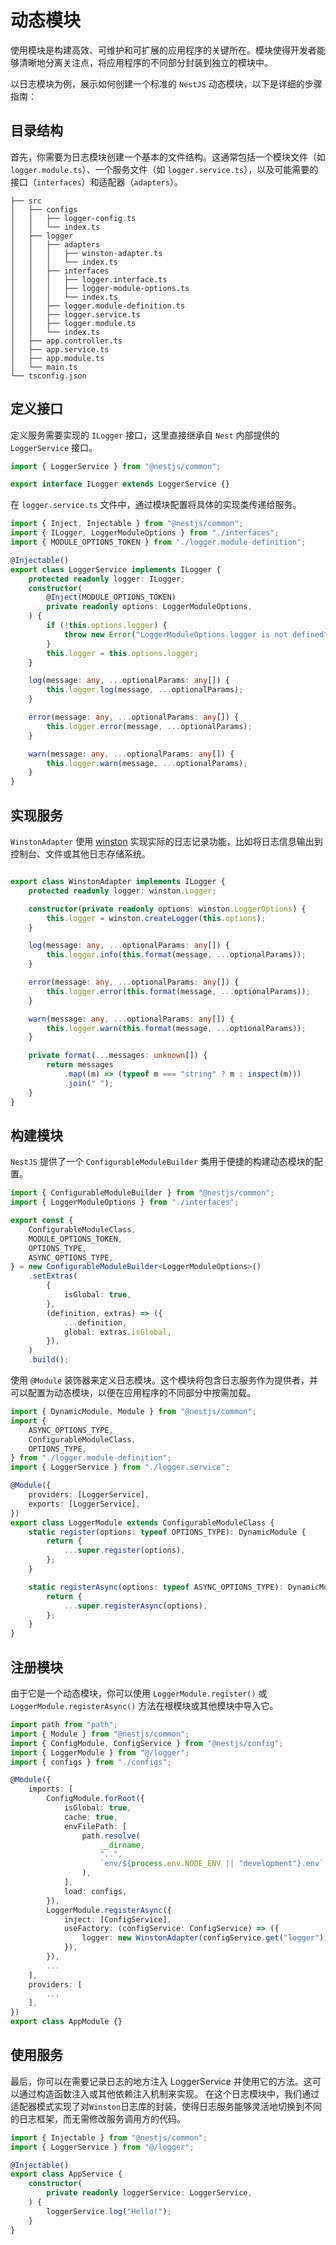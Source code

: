 # 动态模块

使用模块是构建高效、可维护和可扩展的应用程序的关键所在。模块使得开发者能够清晰地分离关注点，将应用程序的不同部分封装到独立的模块中。

以日志模块为例，展示如何创建一个标准的 ```NestJS``` 动态模块，以下是详细的步骤指南：

## 目录结构

首先，你需要为日志模块创建一个基本的文件结构。这通常包括一个模块文件（如 ```logger.module.ts```）、一个服务文件（如 ```logger.service.ts```），以及可能需要的接口（```interfaces```）和适配器（```adapters```）。

```tree
├── src
│	├── configs
│	│   ├── logger-config.ts
│	│   └── index.ts
│	├── logger
│	│	├── adapters
│	│   │	├── winston-adapter.ts
│	│   │	└── index.ts
│	│	├── interfaces
│	│   │	├── logger.interface.ts
│	│   │	├── logger-module-options.ts
│	│   │	└── index.ts
│   │   ├── logger.module-definition.ts
│   │   ├── logger.service.ts
│   │   ├── logger.module.ts
│   │   └── index.ts
│	├── app.controller.ts
│	├── app.service.ts
│   ├── app.module.ts
│	└── main.ts
└── tsconfig.json
```

## 定义接口

定义服务需要实现的 ```ILogger``` 接口，这里直接继承自 ```Nest``` 内部提供的 ```LoggerService``` 接口。

```ts title="interfaces/logger.interface.ts"
import { LoggerService } from "@nestjs/common";

export interface ILogger extends LoggerService {}
```

在 ```logger.service.ts``` 文件中，通过模块配置将具体的实现类传递给服务。

```ts title="logger.service.ts"
import { Inject, Injectable } from "@nestjs/common";
import { ILogger, LoggerModuleOptions } from "./interfaces";
import { MODULE_OPTIONS_TOKEN } from "./logger.module-definition";

@Injectable()
export class LoggerService implements ILogger {
	protected readonly logger: ILogger;
	constructor(
		@Inject(MODULE_OPTIONS_TOKEN)
		private readonly options: LoggerModuleOptions,
	) {
		if (!this.options.logger) {
			throw new Error("LoggerModuleOptions.logger is not defined");
		}
		this.logger = this.options.logger;
	}

	log(message: any, ...optionalParams: any[]) {
		this.logger.log(message, ...optionalParams);
	}

	error(message: any, ...optionalParams: any[]) {
		this.logger.error(message, ...optionalParams);
	}

	warn(message: any, ...optionalParams: any[]) {
		this.logger.warn(message, ...optionalParams);
	}
}
```

## 实现服务

```WinstonAdapter``` 使用 [winston](https://github.com/winstonjs/winston) 实现实际的日志记录功能，比如将日志信息输出到控制台、文件或其他日志存储系统。

```ts title="adapters/winston.adapter.ts"

export class WinstonAdapter implements ILogger {
	protected readonly logger: winston.Logger;

	constructor(private readonly options: winston.LoggerOptions) {
		this.logger = winston.createLogger(this.options);
	}

	log(message: any, ...optionalParams: any[]) {
		this.logger.info(this.format(message, ...optionalParams));
	}

	error(message: any, ...optionalParams: any[]) {
		this.logger.error(this.format(message, ...optionalParams));
	}

	warn(message: any, ...optionalParams: any[]) {
		this.logger.warn(this.format(message, ...optionalParams));
	}

	private format(...messages: unknown[]) {
		return messages
			.map((m) => (typeof m === "string" ? m : inspect(m)))
			.join(" ");
	}
}
```

## 构建模块

```NestJS``` 提供了一个 ```ConfigurableModuleBuilder``` 类用于便捷的构建动态模块的配置。

```ts title="interfaces/logger.module-definition.ts"
import { ConfigurableModuleBuilder } from "@nestjs/common";
import { LoggerModuleOptions } from "./interfaces";

export const {
	ConfigurableModuleClass,
	MODULE_OPTIONS_TOKEN,
	OPTIONS_TYPE,
	ASYNC_OPTIONS_TYPE,
} = new ConfigurableModuleBuilder<LoggerModuleOptions>()
	.setExtras(
		{
			isGlobal: true,
		},
		(definition, extras) => ({
			...definition,
			global: extras.isGlobal,
		}),
	)
	.build();
```

使用 ```@Module``` 装饰器来定义日志模块。这个模块将包含日志服务作为提供者，并可以配置为动态模块，以便在应用程序的不同部分中按需加载。

```ts title="logger.module.ts"
import { DynamicModule, Module } from "@nestjs/common";
import {
	ASYNC_OPTIONS_TYPE,
	ConfigurableModuleClass,
	OPTIONS_TYPE,
} from "./logger.module-definition";
import { LoggerService } from "./logger.service";

@Module({
	providers: [LoggerService],
	exports: [LoggerService],
})
export class LoggerModule extends ConfigurableModuleClass {
	static register(options: typeof OPTIONS_TYPE): DynamicModule {
		return {
			...super.register(options),
		};
	}

	static registerAsync(options: typeof ASYNC_OPTIONS_TYPE): DynamicModule {
		return {
			...super.registerAsync(options),
		};
	}
}
```

## 注册模块

由于它是一个动态模块，你可以使用 ```LoggerModule.register()``` 或 ```LoggerModule.registerAsync()``` 方法在根模块或其他模块中导入它。

```ts title="app.module.ts"
import path from "path";
import { Module } from "@nestjs/common";
import { ConfigModule, ConfigService } from "@nestjs/config";
import { LoggerModule } from "@/logger";
import { configs } from "./configs";

@Module({
	imports: [
		ConfigModule.forRoot({
			isGlobal: true,
			cache: true,
			envFilePath: [
				path.resolve(
					__dirname,
					"..",
					`env/${process.env.NODE_ENV || "development"}.env`,
				),
			],
			load: configs,
		}),
		LoggerModule.registerAsync({
			inject: [ConfigService],
			useFactory: (configService: ConfigService) => ({
				logger: new WinstonAdapter(configService.get("logger")),
			}),
		}),
		...
	],
	providers: [
		...
	],
})
export class AppModule {}
```

## 使用服务

最后，你可以在需要记录日志的地方注入 LoggerService 并使用它的方法。这可以通过构造函数注入或其他依赖注入机制来实现。
在这个日志模块中，我们通过适配器模式实现了对```Winston```日志库的封装，使得日志服务能够灵活地切换到不同的日志框架，而无需修改服务调用方的代码。

```ts title="app.service.ts"
import { Injectable } from "@nestjs/common";
import { LoggerService } from "@/logger";

@Injectable()
export class AppService {
	constructor(
		private readonly loggerService: LoggerService,
	) {
		loggerService.log("Hello!");
	}
}
```
